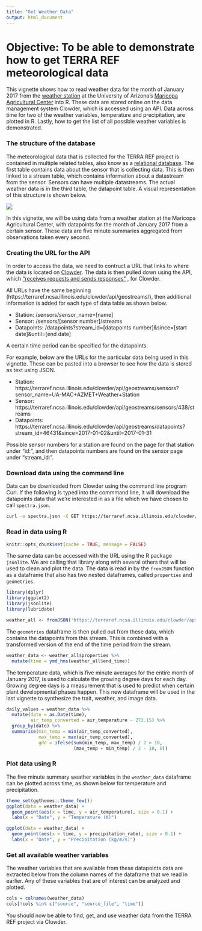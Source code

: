 ```yaml
---
title: "Get Weather Data"
output: html_document
---
```


# Objective: To be able to demonstrate how to get TERRA REF meteorological data

This vignette shows how to read weather data for the month of January 2017 from 
the [weather station](https://cals-mac.arizona.edu/weather-station) at the 
University of Arizona's [Maricopa Agricultural Center](http://cals-mac.arizona.edu/) 
into R. These data are stored online on the data management system Clowder, 
which is accessed using an API. Data across time for two of the weather 
variables, temperature and precipitation, are plotted in R. Lastly, how to get 
the list of all possible weather variables is demonstrated. 

### The structure of the database

The meteorological data that is collected for the TERRA REF project is contained 
in multiple related tables, also know as a [relational database](https://datacarpentry.org/sql-socialsci/01-relational-database/index.html). 
The first table contains data about the sensor that is collecting data. This is 
then linked to a stream table, which contains information about a datastream 
from the sensor. Sensors can have multiple datastreams. The actual weather data 
is in the third table, the datapoint table. A visual representation of this 
structure is shown below. 

![](https://cloud.githubusercontent.com/assets/9286213/16991300/b2f2b09a-4e60-11e6-96b7-8b63c3d1f995.jpg)

In this vignette, we will be using data from a weather station at the Maricopa 
Agricultural Center, with datapoints for the month of January 2017 from a 
certain sensor. These data are five minute summaries aggregated from 
observations taken every second. 


### Creating the URL for the API

In order to access the data, we need to contruct a URL that links to where the 
data is located on [Clowder](https://clowder.ncsa.illinois.edu/). The data is 
then pulled down using the API, which ["receives requests and sends responses"](https://medium.freecodecamp.org/what-is-an-api-in-english-please-b880a3214a82)
, for Clowder. 

All URLs have the same beginning 
(https://terraref.ncsa.illinois.edu/clowder/api/geostreams/), 
then additional information is added for each type of data table as shown below. 

* Station: /sensors/sensor_name=[name]
* Sensor: /sensors/[sensor number]/streams
* Datapoints: /datapoints?stream_id=[datapoints number]&since=[start date]&until=[end date]

A certain time period can be specified for the datapoints. 

For example, below are the URLs for the particular data being used in this 
vignette. These can be pasted into a browser to see how the data is stored as 
text using JSON. 

* Station: https://terraref.ncsa.illinois.edu/clowder/api/geostreams/sensors?sensor_name=UA-MAC+AZMET+Weather+Station
* Sensor: https://terraref.ncsa.illinois.edu/clowder/api/geostreams/sensors/438/streams
* Datapoints: https://terraref.ncsa.illinois.edu/clowder/api/geostreams/datapoints?stream_id=46431&since=2017-01-02&until=2017-01-31

Possible sensor numbers for a station are found on the page for that station 
under "id:", and then datapoints numbers are found on the sensor page under 
"stream_id:".

### Download data using the command line

Data can be downloaded from Clowder using the command line program Curl. If the 
following is typed into the commmand line, it will download the datapoints data 
that we're interested in as a file which we have chosen to call `spectra.json`. 

```sh
curl -o spectra.json -X GET https://terraref.ncsa.illinois.edu/clowder/api/geostreams/datapoints?stream_id=46431&since=2017-01-02&until=2017-01-31
```

### Read in data using R

```r
knitr::opts_chunk$set(cache = TRUE, message = FALSE)
```

The same data can be accessed with the URL using the R package `jsonlite`. We 
are calling that library along with several others that will be used to clean 
and plot the data. The data is read in by the `fromJSON` function as a dataframe 
that also has two nested dataframes, called `properties` and `geometries`. 

```r
library(dplyr)
library(ggplot2)
library(jsonlite)
library(lubridate)

weather_all <- fromJSON('https://terraref.ncsa.illinois.edu/clowder/api/geostreams/datapoints?stream_id=46431&since=2017-01-02&until=2017-01-31', flatten = FALSE)
```

The `geometries` dataframe is then pulled out from these data, which contains
the datapoints from this stream. This is combined with a transformed version of 
the end of the time period from the stream. 

```r
weather_data <- weather_all$properties %>% 
  mutate(time = ymd_hms(weather_all$end_time))
```

The temperature data, which is five minute averages for the entire month of 
January 2017, is used to calculate the growing degree days for each day. Growing 
degree days is a measurement that is used to predict when certain plant 
developmental phases happen. This new dataframe will be used in the last 
vignette to synthesize the trait, weather, and image data. 

```r
daily_values = weather_data %>% 
  mutate(date = as.Date(time), 
         air_temp_converted = air_temperature - 273.15) %>% 
  group_by(date) %>% 
  summarise(min_temp = min(air_temp_converted), 
            max_temp = max(air_temp_converted), 
            gdd = ifelse(sum(min_temp, max_temp) / 2 > 10, 
                         (max_temp + min_temp) / 2 - 10, 0))
```

### Plot data using R

The five minute summary weather variables in the `weather_data` dataframe can be 
plotted across time, as shown below for temperature and precipitation. 

```r
theme_set(ggthemes::theme_few())
ggplot(data = weather_data) +
  geom_point(aes(x = time, y = air_temperature), size = 0.1) +
  labs(x = "Date", y = "Temperature (K)")
```

```r
ggplot(data = weather_data) +
  geom_point(aes(x = time, y = precipitation_rate), size = 0.1) +
  labs(x = "Date", y = "Precipitation (kg/m2s)")
```

### Get all available weather variables

The weather variables that are available from these datapoints data are 
extracted below from the column names of the dataframe that we read in earlier. 
Any of these variables that are of interest can be analyzed and plotted. 

```r
cols = colnames(weather_data)
cols[!cols %in% c("source", "source_file", "time")]
```

You should now be able to find, get, and use weather data from the TERRA REF 
project via Clowder. 
